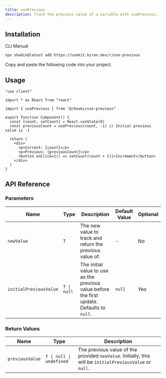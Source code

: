 ```yaml
---
title: usePrevious
description: Track the previous value of a variable with usePrevious.
---
```


<ComponentPreview name="use-previous-demo" />

## Installation

<Tabs defaultValue="cli">

<TabsList>
  <TabsTrigger value="cli">CLI</TabsTrigger>
  <TabsTrigger value="manual">Manual</TabsTrigger>
</TabsList>

<TabsContent value="cli">

```bash
npx shadcn@latest add https://usekit.kiron.dev/r/use-previous
```

</TabsContent>

<TabsContent value="manual">

<Steps>

<Step>Copy and paste the following code into your project.</Step>

<ComponentSource name="use-previous" />

</Steps>

</TabsContent>

</Tabs>

## Usage

```tsx {5, 9}
"use client"

import * as React from "react"

import { usePrevious } from "@/hooks/use-previous"

export function Component() {
  const [count, setCount] = React.useState(0)
  const previousCount = usePrevious(count, -1) // Initial previous value is -1

  return (
    <div>
      <p>Current: {count}</p>
      <p>Previous: {previousCount}</p>
      <button onClick={() => setCount(count + 1)}>Increment</button>
    </div>
  )
}
```

## API Reference

### Parameters

| Name                   | Type        | Description                                                                                 | Default Value | Optional |
| ---------------------- | ----------- | ------------------------------------------------------------------------------------------- | ------------- | -------- |
| `newValue`             | `T`         | The new value to track and return the previous value of.                                    | -             | No       |
| `initialPreviousValue` | `T \| null` | The initial value to use as the previous value before the first update. Defaults to `null`. | `null`        | Yes      |

### Return Values

| Name            | Type                     | Description                                                                                              |
| --------------- | ------------------------ | -------------------------------------------------------------------------------------------------------- |
| `previousValue` | `T \| null \| undefined` | The previous value of the provided `newValue`. Initially, this will be `initialPreviousValue` or `null`. |
